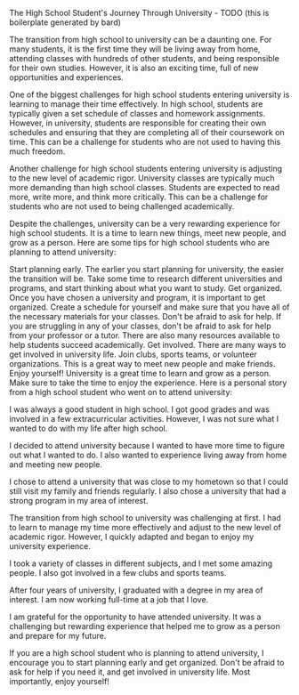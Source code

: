 The High School Student's Journey Through University - TODO (this is boilerplate generated by bard)

The transition from high school to university can be a daunting one. For many students, it is the first time they will be living away from home, attending classes with hundreds of other students, and being responsible for their own studies. However, it is also an exciting time, full of new opportunities and experiences.

One of the biggest challenges for high school students entering university is learning to manage their time effectively. In high school, students are typically given a set schedule of classes and homework assignments. However, in university, students are responsible for creating their own schedules and ensuring that they are completing all of their coursework on time. This can be a challenge for students who are not used to having this much freedom.

Another challenge for high school students entering university is adjusting to the new level of academic rigor. University classes are typically much more demanding than high school classes. Students are expected to read more, write more, and think more critically. This can be a challenge for students who are not used to being challenged academically.

Despite the challenges, university can be a very rewarding experience for high school students. It is a time to learn new things, meet new people, and grow as a person. Here are some tips for high school students who are planning to attend university:

Start planning early. The earlier you start planning for university, the easier the transition will be. Take some time to research different universities and programs, and start thinking about what you want to study.
Get organized. Once you have chosen a university and program, it is important to get organized. Create a schedule for yourself and make sure that you have all of the necessary materials for your classes.
Don't be afraid to ask for help. If you are struggling in any of your classes, don't be afraid to ask for help from your professor or a tutor. There are also many resources available to help students succeed academically.
Get involved. There are many ways to get involved in university life. Join clubs, sports teams, or volunteer organizations. This is a great way to meet new people and make friends.
Enjoy yourself! University is a great time to learn and grow as a person. Make sure to take the time to enjoy the experience.
Here is a personal story from a high school student who went on to attend university:

I was always a good student in high school. I got good grades and was involved in a few extracurricular activities. However, I was not sure what I wanted to do with my life after high school.

I decided to attend university because I wanted to have more time to figure out what I wanted to do. I also wanted to experience living away from home and meeting new people.

I chose to attend a university that was close to my hometown so that I could still visit my family and friends regularly. I also chose a university that had a strong program in my area of interest.

The transition from high school to university was challenging at first. I had to learn to manage my time more effectively and adjust to the new level of academic rigor. However, I quickly adapted and began to enjoy my university experience.

I took a variety of classes in different subjects, and I met some amazing people. I also got involved in a few clubs and sports teams.

After four years of university, I graduated with a degree in my area of interest. I am now working full-time at a job that I love.

I am grateful for the opportunity to have attended university. It was a challenging but rewarding experience that helped me to grow as a person and prepare for my future.

If you are a high school student who is planning to attend university, I encourage you to start planning early and get organized. Don't be afraid to ask for help if you need it, and get involved in university life. Most importantly, enjoy yourself!
